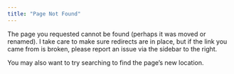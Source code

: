 ```yaml
---
title: "Page Not Found"
---
```


The page you requested cannot be found (perhaps it was moved or renamed). I take care to make sure redirects are in place, but if the link you came from is broken, please report an issue via the sidebar to the right.

You may also want to try searching to find the page's new location.